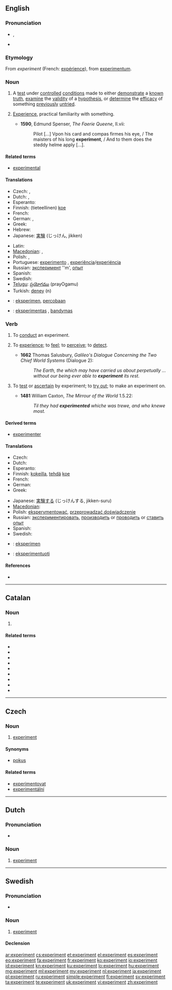 {{also|Experiment}}
==English==
{{wikipedia}}

===Pronunciation===
* {{IPA|/ɪkˈsper.ɪ.mənt/}}, {{SAMPA|/Ik"spEr.I.m@nt/}}
* {{audio|en-us-experiment.ogg|Audio (US)}}

===Etymology===
From {{etyl|fro}} ''experiment'' (French: [[expérience]]), from {{etyl|la}} [[experimentum]].

===Noun===
{{en-noun}}

# A [[test]] under [[controlled]] [[condition]]s  made to either [[demonstrate]] a [[known]] [[truth]], [[examine]] the [[validity]] of a [[hypothesis]], or [[determine]] the [[efficacy]] of something [[previously]] [[untried]].
# {{obsolete}} [[experience|Experience]], practical familiarity with something.
#* '''1590''', Edmund Spenser, ''The Faerie Queene'', II.vii:
#*: Pilot [...] Vpon his card and compas firmes his eye, / The maisters of his long '''experiment''', / And to them does the steddy helme apply [...].

====Related terms====
* [[experimental]]

====Translations====
{{trans-top|test under controlled conditions}}
* Czech: {{t-|cs|pokus|m}}, {{t-|cs|experiment|m}}
* Dutch: {{t+|nl|experiment|n}}, {{t-|nl|proef|f}}
* Esperanto: {{t|eo|eksperimento}}
* Finnish: (tieteellinen) [[koe]]
* French: {{t+|fr|expérience|f}}
* German: {{t+|de|Experiment|n}}, {{t+|de|Versuch|m}}
* Greek: {{t+|el|πείραμα|n}}
* Hebrew: {{t-|he|ניסוי|m}}
* Japanese: [[実験]] (じっけん, jikken)
{{trans-mid}}
* Latin: {{t|la|periculum|n}}
* [[Macedonian]]: {{t-|mk|опит|m|tr=ópit}}, {{t|mk|експеримент|m|tr=eksperimént}}
* Polish: {{t+|pl|eksperyment|m}}, {{t+|pl|doświadczenie|n}}
* Portuguese: [[experimento]] {{m}}, [[experiência]]/[[experiéncia]] {{f}}
* Russian: [[эксперимент]] ''m', [[опыт]] {{m}}
* Spanish: {{t+|es|experimento|m}}
* Swedish: {{t+|sv|experiment|n}}
* [[Telugu]]: [[ప్రయోగము]] (prayOgamu)
* Turkish: [[deney]] (n)
{{trans-bottom}}

{{checktrans-top}}
* {{ttbc|id}}: [[eksperimen]], [[coba|percobaan]]
* {{ttbc|lt}}: [[eksperimentas]] {{m}}, [[bandymas]] {{m}}
{{trans-bottom}}

===Verb===
{{en-verb}}

# {{intransitive}} To [[conduct]] an experiment.
# {{transitive|obsolete}} To [[experience]]; to [[feel]]; to [[perceive]]; to [[detect]].
#* '''1662''' Thomas Salusbury, ''Galileo's Dialogue Concerning the Two Chief World Systems'' (Dialogue 2):
#*: ''The Earth, the which may have carried us about perpetually ... without our being ever able to '''experiment''' its rest.''
# {{transitive|obsolete}} To [[test]] or [[ascertain]] by experiment; to [[try out]]; to make an experiment on.
#* '''1481''' William Caxton, ''The Mirrour of the World'' 1.5.22:
#*: ''Til they had '''experimented''' whiche was trewe, and who knewe most.''

====Derived terms====
* [[experimenter]]

====Translations====
{{trans-top|to conduct an experiment}}
* Czech: {{t-|cs|experimentovat}}
* Dutch: {{t+|nl|experimenteren}}
* Esperanto: {{t|eo|eksperimenti}}
* Finnish: [[kokeilla]], [[tehdä]] [[koe]]
* French: {{t+|fr|expérimenter}}
* German: {{t+|de|experimentieren}}
* Greek: {{t+|el|πειραματίζομαι}}
{{trans-mid}}
* Japanese: [[実験する]] (じっけんする, jikken-suru)
* [[Macedonian]]: {{t|mk|експериментира|tr=eksperimentíra}}
* Polish: [[eksperymentować]], [[przeprowadzać doświadczenie]]
* Russian: [[экспериментировать]], [[производить]] or [[проводить]] or [[ставить]] [[опыт]]
* Spanish: {{t-|es|experimentar}}
* Swedish: {{t|sv|experimentera}}
{{trans-bottom}}

{{checktrans-top}}
* {{ttbc|id}}: [[eksperimen]]
* {{ttbc|lt}}: [[eksperimentuoti]]
{{trans-bottom}}

====References====
* {{R:OED2}}

----
==Catalan==

===Noun===
{{ca-noun|m}}

# {{l|en|experiment}}

====Related terms====
* {{l|ca|experimentable}}
* {{l|ca|experimentació}}
* {{l|ca|experimentador}}
* {{l|ca|experimental}}
* {{l|ca|experimentalisme}}
* {{l|ca|experimentalista}}
* {{l|ca|experimentalment}}
* {{l|ca|experimentar}}
* {{l|ca|experimentat}}
----

==Czech==

===Noun===
{{cs-noun|g=m}}

# [[#English|experiment]]

====Synonyms====
* [[pokus]] {{m}}

====Related terms====
* [[experimentovat]]
* [[experimentální]]

----

==Dutch==

===Pronunciation===
* {{audio|Nl-experiment.ogg|audio}}

===Noun===
{{nl-noun|n|experimenten|experimentje}}

# [[#English|experiment]]

----

==Swedish==

===Pronunciation===
* {{audio|Sv-experiment.ogg|audio}}

===Noun===
{{sv-noun|g=n}}

# [[#English|experiment]]

====Declension====
{{sv-noun-n-zero}}

[[ar:experiment]]
[[cs:experiment]]
[[et:experiment]]
[[el:experiment]]
[[es:experiment]]
[[eo:experiment]]
[[fa:experiment]]
[[fr:experiment]]
[[ko:experiment]]
[[io:experiment]]
[[id:experiment]]
[[kn:experiment]]
[[ku:experiment]]
[[lo:experiment]]
[[hu:experiment]]
[[mg:experiment]]
[[ml:experiment]]
[[my:experiment]]
[[nl:experiment]]
[[ja:experiment]]
[[pl:experiment]]
[[ru:experiment]]
[[simple:experiment]]
[[fi:experiment]]
[[sv:experiment]]
[[ta:experiment]]
[[te:experiment]]
[[uk:experiment]]
[[vi:experiment]]
[[zh:experiment]]